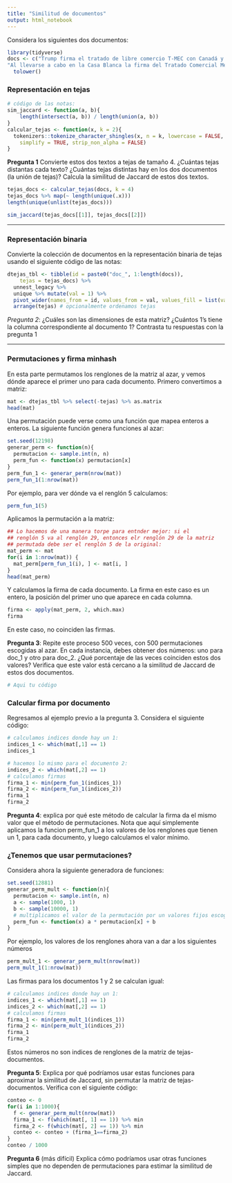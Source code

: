 ```yaml
---
title: "Similitud de documentos"
output: html_notebook
---
```


Considera los siguientes dos documentos:

```r
library(tidyverse)
docs <- c("Trump firma el tratado de libre comercio T-MEC con Canadá y México. Hoy finalmente estamos poniendo fin a la pesadilla del TLCAN, dijo Trump durante la firma del nuevo acuerdo comercial.", 
"Al llevarse a cabo en la Casa Blanca la firma del Tratado Comercial México, Estados Unidos, Canadá, el presidente Donald Trump dijo que Ponemos fin a la pesadilla del TLCAN con la firma del T-MEC") %>% 
  tolower()
```


### Representación en tejas

```r
# código de las notas:
sim_jaccard <- function(a, b){
    length(intersect(a, b)) / length(union(a, b))
}
calcular_tejas <- function(x, k = 2){
  tokenizers::tokenize_character_shingles(x, n = k, lowercase = FALSE,
    simplify = TRUE, strip_non_alpha = FALSE)
}
```

**Pregunta 1** Convierte estos dos textos a tejas de tamaño 4. ¿Cuántas tejas distantas cada
texto? ¿Cuántas tejas distintas hay en los dos documentos (la unión de tejas)? Calcula la similitud
de Jaccard de estos dos textos.

```r
tejas_docs <- calcular_tejas(docs, k = 4)
tejas_docs %>% map(~ length(unique(.x)))
length(unique(unlist(tejas_docs)))
```


```r
sim_jaccard(tejas_docs[[1]], tejas_docs[[2]])
```

---

### Representación binaria

Convierte la colección de documentos en la representación binaria de tejas usando el siguiente
código de las notas:

```r
dtejas_tbl <- tibble(id = paste0("doc_", 1:length(docs)), 
    tejas = tejas_docs) %>% 
  unnest_legacy %>% 
  unique %>% mutate(val = 1) %>% 
  pivot_wider(names_from = id, values_from = val, values_fill = list(val = 0)) %>% 
  arrange(tejas) # opcionalmente ordenamos tejas
```


*Pregunta 2*: ¿Cuáles son las dimensiones de esta matriz?  ¿Cuántos
1's tiene la columna correspondiente al documento 1? Contrasta tu respuestas con la pregunta 1

---

### Permutaciones y firma minhash

En esta parte permutamos los renglones de la matriz al azar, y vemos dónde aparece el primer uno para
cada documento. Primero convertimos a matriz:

```r
mat <- dtejas_tbl %>% select(-tejas) %>% as.matrix
head(mat)
```

Una permutación puede verse como una función que mapea enteros a enteros. La siguiente función
genera funciones al azar:

```r
set.seed(12198)
generar_perm <- function(n){
  permutacion <- sample.int(n, n)
  perm_fun <- function(x) permutacion[x]
}
perm_fun_1 <- generar_perm(nrow(mat))
perm_fun_1(1:nrow(mat))
```

Por ejemplo, para ver dónde va el renglón 5 calculamos:

```r
perm_fun_1(5)
```


Aplicamos la permutación a la matriz:

```r
## Lo hacemos de una manera torpe para entnder mejor: si el 
## renglón 5 va al renglón 29, entonces elr renglón 29 de la matriz
## permutada debe ser el renglón 5 de la original:
mat_perm <- mat
for(i in 1:nrow(mat)) {
  mat_perm[perm_fun_1(i), ] <- mat[i, ] 
}
head(mat_perm)
```

Y calculamos la firma de cada documento. La firma en este caso es un entero, la posición
del primer uno que aparece en cada columna.

```r
firma <- apply(mat_perm, 2, which.max)
firma
```

En este caso, no coinciden las firmas.



**Pregunta 3**: Repite este proceso 500 veces, con 500 permutaciones escogidas al azar. En cada instancia,
debes obtener dos números: uno para doc_1 y otro para doc_2. ¿Qué porcentaje
de las veces coinciden estos dos valores? Verifica que este valor está cercano a la similitud de Jaccard de
estos dos documentos.

```r
# Aqui tu código
```

### Calcular firma por documento

Regresamos al ejemplo previo a la pregunta 3. Considera el siguiente código:

```r
# calculamos indices donde hay un 1:
indices_1 <- which(mat[,1] == 1)
indices_1
```

```r
# hacemos lo mismo para el documento 2:
indices_2 <- which(mat[,2] == 1)
# calculamos firmas
firma_1 <- min(perm_fun_1(indices_1))
firma_2 <- min(perm_fun_1(indices_2))
firma_1
firma_2
```


**Pregunta 4**: explica por qué este método de calcular la firma da el mismo valor 
que el método de permutaciones. Nota que aquí simplemente aplicamos
la funcion perm_fun_1 a los valores de los renglones que tienen un 1, para cada documento, y
luego calculamos el valor mínimo.

### ¿Tenemos que usar permutaciones? 

Considera ahora la siguiente generadora de funciones:

```r
set.seed(12881)
generar_perm_mult <- function(n){
  permutacion <- sample.int(n, n)
  a <- sample(1000, 1)
  b <- sample(10000, 1)
  # multiplicamos el valor de la permutación por un valores fijos escogidos al azar:
  perm_fun <- function(x) a * permutacion[x] + b
}
```

Por ejemplo, los valores de los renglones ahora van a dar a los siguientes números

```r
perm_mult_1 <- generar_perm_mult(nrow(mat))
perm_mult_1(1:nrow(mat))
```

Las firmas para los documentos 1 y 2 se calculan igual:

```r
# calculamos indices donde hay un 1:
indices_1 <- which(mat[,1] == 1)
indices_2 <- which(mat[,2] == 1)
# calculamos firmas
firma_1 <- min(perm_mult_1(indices_1))
firma_2 <- min(perm_mult_1(indices_2))
firma_1
firma_2
```

Estos números no son indices de renglones de la matriz de tejas-documentos.

**Pregunta 5**: Explica por qué podríamos usar estas funciones para aproximar la similitud de
Jaccard, sin permutar la matriz de tejas-documentos. Verifica con el siguiente código:

```r
conteo <- 0
for(i in 1:1000){
  f <- generar_perm_mult(nrow(mat))
  firma_1 <- f(which(mat[, 1] == 1)) %>% min
  firma_2 <- f(which(mat[, 2] == 1)) %>% min
  conteo <- conteo + (firma_1==firma_2)
}
conteo / 1000
```


**Pregunta 6** (más difícil) Explica cómo podríamos usar otras funciones simples que no dependen
de permutaciones para estimar la similitud de Jaccard.


